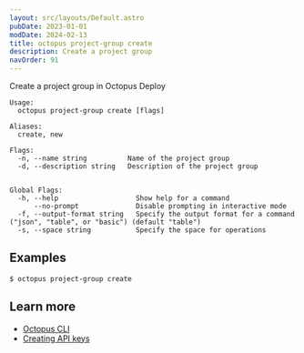 ```yaml
---
layout: src/layouts/Default.astro
pubDate: 2023-01-01
modDate: 2024-02-13
title: octopus project-group create
description: Create a project group
navOrder: 91
---
```


Create a project group in Octopus Deploy

```
Usage:
  octopus project-group create [flags]

Aliases:
  create, new

Flags:
  -n, --name string          Name of the project group
  -d, --description string   Description of the project group


Global Flags:
  -h, --help                   Show help for a command
      --no-prompt              Disable prompting in interactive mode
  -f, --output-format string   Specify the output format for a command ("json", "table", or "basic") (default "table")
  -s, --space string           Specify the space for operations

```

## Examples

<SamplesInstance />

```
$ octopus project-group create

```

## Learn more

- [Octopus CLI](/docs/octopus-rest-api/cli)
- [Creating API keys](/docs/octopus-rest-api/how-to-create-an-api-key)